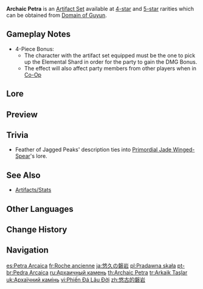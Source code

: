 {{Artifact Set Infobox
|id        = 509
|displayid = 505
|flower    = Flower of Creviced Cliff
|plume     = Feather of Jagged Peaks
|sands     = Sundial of Enduring Jade
|goblet    = Goblet of Chiseled Crag
|circlet   = Mask of Solitude Basalt
|2pcBonus  = {{Color|[[Geo DMG Bonus]]}} +15%
|4pcBonus  = Upon obtaining an Elemental Shard created through a [[Crystallize]] Reaction, all party members gain 35% DMG Bonus for that particular element for 10s. Only one form of [[Elemental DMG]] Bonus can be gained in this manner at any one time.
|source4.1 = [[Domain of Guyun]]
|source5.1 = [[Domain of Guyun]]
|source5.2 = [[Artifact Strongbox]]
|eff_att1  = Cryo DMG Bonus
|eff_att2  = Electro DMG Bonus
|eff_att3  = Hydro DMG Bonus
|eff_att4  = Pyro DMG Bonus
|eff_att5  = Geo DMG Bonus
|eff_att6  = Party
|eff_att7  = Elemental Reaction
|eff_att8  = Elemental DMG Bonus
}}
'''Archaic Petra''' is an [[Artifact Set]] available at [[:Category:4-Star Artifacts|4-star]] and [[:Category:5-Star Artifacts|5-star]] rarities which can be obtained from [[Domain of Guyun]].

==Gameplay Notes==
* 4-Piece Bonus:
** The character with the artifact set equipped must be the one to pick up the Elemental Shard in order for the party to gain the DMG Bonus.
** The effect will also affect party members from other players when in [[Co-Op]]

==Lore==
{{Artifact Lore}}

==Preview==
{{Preview
|file=Artifact Archaic Petra Passive
|caption=4-Piece Bonus
}}

==Trivia==
* Feather of Jagged Peaks' description ties into [[Primordial Jade Winged-Spear]]'s lore.

==See Also==
* [[Artifacts/Stats]]

==Other Languages==
{{Other Languages
|en      = Archaic Petra
|zhs     = 悠古的磐岩
|zhs_rm  = Yōugǔ de Pányán
|zht     = 悠古的磐岩
|zht_rm  = Yōugǔ de Pányán
|zh_tl   = Ancient Boulder
|ja      = 悠久の磐岩
|ja_rm   = Yuukyuu no Bangan
|ja_tl   = Everlasting Stone
|ko      = 유구한 반암
|ko_tl   = Immemorial Porphyry
|es      = Petra Arcaica
|es_tl   = Archaic Petra
|fr      = Roche ancienne
|fr_tl   = Ancient Rock
|ru      = Архаичный камень
|ru_tl   = Archaic Stone
|th      = Archaic Petra
|vi      = {{tt|Phiến|片}} Đá Lâu Đời
|vi_tl   = Ancient Rock
|de      = Archaischer Fels
|de_tl   = Archaic Cliff
|id      = Archaic Petra
|pt      = Pedra Arcaica
|pt_tl   = Archaic Stone
|tr      = Arkaik Taşlar
|tr_tl   = Archaic Stones
|it      = Roccia arcaica
|it_tl   = Archaic Rock
}}

==Change History==
{{Change History|1.0}}

==Navigation==
{{Artifact Navbox}}

[[es:Petra Arcaica]]
[[fr:Roche ancienne]]
[[ja:悠久の磐岩]]
[[pl:Pradawna skała]]
[[pt-br:Pedra Arcaica]]
[[ru:Архаичный камень]]
[[th:Archaic Petra]]
[[tr:Arkaik Taşlar]]
[[uk:Архаїчний камінь]]
[[vi:Phiến Đá Lâu Đời]]
[[zh:悠古的磐岩]]